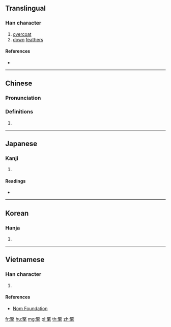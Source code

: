 ==Translingual==

===Han character===
{{Han char|rn=82|rad=毛|as=12|sn=16|four=98710|canj=FKHQU|ids=⿱敞毛}}

# [[overcoat]]
# [[down]] [[feather]]s

====References====
* {{Han ref|kx=0596.190|dkj=16973|dj=0987.400|hdz=32005.190|uh=6C05|ud=27653|bh=BEFB|bd=48891}}

----

==Chinese==
{{zh-forms}}

===Pronunciation===
{{zh-pron
|m=chǎng
|c=cong2
|mc=y
|oc=y
|ma=
|cat=n
}}

===Definitions===
# {{rfdef|lang=zh}}

----

==Japanese==

===Kanji===
{{ja-kanji|grade=|rs=毛12}}

# {{defn|lang=ja|sort=毛12}}

====Readings====
* {{ja-readings|on=[[しょう]] (shō)|kun=[[かざりけ]] (kazarike)}}

----

==Korean==

===Hanja===
{{ko-hanja|hangeul=창|eumhun=|rv=chang|mr=ch'ang|y=chang}}

# {{defn|lang=ko|sort=毛12}}

----

==Vietnamese==

===Han character===
{{vi-readings|rs=毛12| hanviet = sưởng}}

# {{defn|lang=vi|sort=毛12}}

====References====
*[http://nomfoundation.org/common/nom_details.php?codepoint=6c05 Nom Foundation]

[[fr:氅]]
[[hu:氅]]
[[mg:氅]]
[[pl:氅]]
[[th:氅]]
[[zh:氅]]
